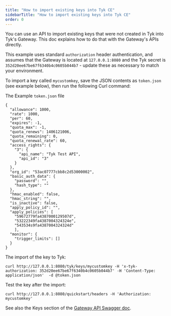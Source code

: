 ```yaml
---
title: "How to import existing keys into Tyk CE"
sidebarTitle: "How to import existing keys into Tyk CE"
order: 0
---
```


You can use an API to import existing keys that were not created in Tyk into Tyk's Gateway.
This doc explains how to do that with the Gateway's APIs directly.

This example uses standard `authorization` header authentication, and assumes that the Gateway is located at `127.0.0.1:8080` and the Tyk secret is `352d20ee67be67f6340b4c0605b044b7` - update these as necessary to match your environment.

To import a key called `mycustomkey`, save the JSON contents as `token.json` (see example below), then run the following Curl command:

The Example `token.json` file

```{.json}
{
  "allowance": 1000,
  "rate": 1000,
  "per": 60,
  "expires": -1,
  "quota_max": -1,
  "quota_renews": 1406121006,
  "quota_remaining": 0,
  "quota_renewal_rate": 60,
  "access_rights": {
    "3": {
      "api_name": "Tyk Test API",
      "api_id": "3"
    }
  },
  "org_id": "53ac07777cbb8c2d53000002",
  "basic_auth_data": {
    "password": "",
    "hash_type": ""
  },
  "hmac_enabled": false,
  "hmac_string": "",
  "is_inactive": false,
  "apply_policy_id": "",
  "apply_policies": [
    "59672779fa4387000129507d",
    "53222349fa4387004324324e",
    "543534s9fa4387004324324d"
    ],
  "monitor": {
    "trigger_limits": []
  }
}
```

The import of the key to Tyk:

```
curl http://127.0.0.1:8080/tyk/keys/mycustomkey -H 'x-tyk-authorization: 352d20ee67be67f6340b4c0605b044b7' -H 'Content-Type: application/json'  -d @token.json
```

Test the key after the import:

```
curl http://127.0.0.1:8080/quickstart/headers -H 'Authorization: mycustomkey'
```

See also the Keys section of the [Gateway API Swagger doc](https://tyk.io/docs/tyk-rest-api/).


